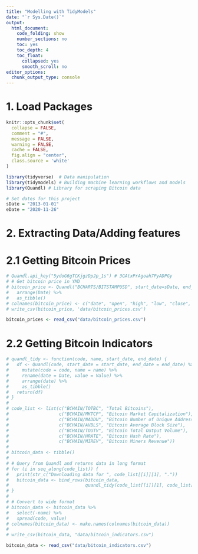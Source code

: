 ```yaml
---
title: "Modelling with TidyModels"
date: "`r Sys.Date()`"
output:
  html_document:
    code_folding: show
    number_sections: no
    toc: yes
    toc_depth: 4
    toc_float:
      collapsed: yes
      smooth_scroll: no
editor_options:
  chunk_output_type: console
---
```


# 1. Load Packages
```r
knitr::opts_chunk$set(
  collapse = FALSE,
  comment = "#",
  message = FALSE,
  warning = FALSE,
  cache = FALSE,
  fig.align = "center",
  class.source = 'white'
)
```

```r
library(tidyverse)  # Data manipulation
library(tidymodels) # Building machine learning workflows and models
library(Quandl) # Library for scraping Bitcoin data
```

```r
# Set dates for this project
sDate = "2013-01-01"
eDate = "2020-11-26"
```


# 2. Extracting Data/Adding features
# 2.1 Getting Bitcoin Prices
```r
# Quandl.api_key("5ydoG6gTCKjgzDpJp_1s") # 3GAtxPrAgoah7PyADPGy
# # Get bitcoin price in YMD
# bitcoin_price <- Quandl("BCHARTS/BITSTAMPUSD", start_date=sDate, end_date=eDate) %>%
#   arrange(Date) %>%
#   as_tibble()
# colnames(bitcoin_price) <- c("date", "open", "high", "low", "close", "volume_btc", "volume_currency", "weighted_price")
# write_csv(bitcoin_price, 'data/bitcoin_prices.csv')

bitcoin_prices <- read_csv("data/bitcoin_prices.csv")
```

# 2.2 Getting Bitcoin Indicators
```r
# quandl_tidy <- function(code, name, start_date, end_date) { 
#   df <- Quandl(code, start_date = start_date, end_date = end_date) %>% 
#     mutate(code = code, name = name) %>% 
#     rename(date = Date, value = Value) %>% 
#     arrange(date) %>% 
#     as_tibble()
#   return(df)
# }
# 
# code_list <- list(c("BCHAIN/TOTBC", "Total Bitcoins"), 
#                   c("BCHAIN/MKTCP", "Bitcoin Market Capitalization"), 
#                   c("BCHAIN/NADDU", "Bitcoin Number of Unique Addresses Used"), 
#                   c("BCHAIN/AVBLS", "Bitcoin Average Block Size"), 
#                   c("BCHAIN/TOUTV", "Bitcoin Total Output Volume"), 
#                   c("BCHAIN/HRATE", "Bitcoin Hash Rate"), 
#                   c("BCHAIN/MIREV", "Bitcoin Miners Revenue"))
# 
# bitcoin_data <- tibble()
# 
# # Query from Quandl and returns data in long format
# for (i in seq_along(code_list)) { 
#   print(str_c("Downloading data for ", code_list[[i]][1], "."))
#   bitcoin_data <- bind_rows(bitcoin_data, 
#                             quandl_tidy(code_list[[i]][1], code_list[[i]][2], sDate, eDate))
# }
# 
# # Convert to wide format
# bitcoin_data <- bitcoin_data %>%
#   select(-name) %>%
#   spread(code, value)
# colnames(bitcoin_data) <- make.names(colnames(bitcoin_data))
# 
# write_csv(bitcoin_data, "data/bitcoin_indicators.csv")

bitcoin_data <- read_csv("data/bitcoin_indicators.csv")
```


